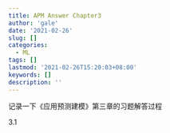 ```yaml
---
title: APM Answer Chapter3
author: 'gale'
date: '2021-02-26'
slug: []
categories:
  - ML
tags: []
lastmod: '2021-02-26T15:20:03+08:00'
keywords: []
description: ''
---
```


记录一下《应用预测建模》第三章的习题解答过程

<!--more-->

3.1 